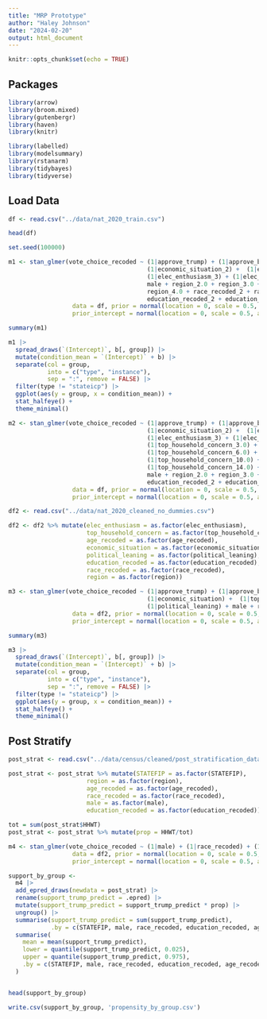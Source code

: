 ```yaml
---
title: "MRP Prototype"
author: "Haley Johnson"
date: "2024-02-20"
output: html_document
---
```


```r
knitr::opts_chunk$set(echo = TRUE)
```

## Packages
```r
library(arrow)
library(broom.mixed)
library(gutenbergr)
library(haven)
library(knitr)

library(labelled)
library(modelsummary)
library(rstanarm)
library(tidybayes)
library(tidyverse)
```

## Load Data

```r
df <- read.csv("../data/nat_2020_train.csv")
```


```r
head(df)
```

```r
set.seed(100000)
```



```r
m1 <- stan_glmer(vote_choice_recoded ~ (1|approve_trump) + (1|approve_biden) + (1|optimistic) + (1|focused_imp_issues) + 
                                       (1|economic_situation_2) +  (1|economic_situation_3) + (1|elec_enthusiasm_2) + 
                                       (1|elec_enthusiasm_3) + (1|elec_enthusiasm_9) + 
                                       male + region_2.0 + region_3.0 + 
                                       region_4.0 + race_recoded_2 + race_recoded_3 + race_recoded_9 + 
                                       education_recoded_2 + education_recoded_3,
                  data = df, prior = normal(location = 0, scale = 0.5, autoscale = TRUE),
                  prior_intercept = normal(location = 0, scale = 0.5, autoscale = TRUE), seed = 853)
```

```r
summary(m1)
```

```r
m1 |>
  spread_draws(`(Intercept)`, b[, group]) |>
  mutate(condition_mean = `(Intercept)` + b) |>
  separate(col = group, 
           into = c("type", "instance"), 
           sep = ":", remove = FALSE) |> 
  filter(type != "stateicp") |> 
  ggplot(aes(y = group, x = condition_mean)) +
  stat_halfeye() +
  theme_minimal()
```



```r
m2 <- stan_glmer(vote_choice_recoded ~ (1|approve_trump) + (1|approve_biden) + (1|optimistic) + (1|focused_imp_issues) + 
                                       (1|economic_situation_2) +  (1|economic_situation_3) + (1|elec_enthusiasm_2) + 
                                       (1|elec_enthusiasm_3) + (1|elec_enthusiasm_9) + (1|top_household_concern_2.0) + 
                                       (1|top_household_concern_3.0) + (1|top_household_concern_4.0) + (1|top_household_concern_5.0) + 
                                       (1|top_household_concern_6.0) + (1|top_household_concern_8.0) + (1|top_household_concern_9.0) + 
                                       (1|top_household_concern_10.0) + (1|top_household_concern_12.0) + (1|top_household_concern_13.0) + 
                                       (1|top_household_concern_14.0) + (1|top_household_concern_15.0) + (1|top_household_concern_16.0) + 
                                       male + region_2.0 + region_3.0 + region_4.0 + race_recoded_2 + race_recoded_3 + 
                                       education_recoded_2 + education_recoded_3, 
                  data = df, prior = normal(location = 0, scale = 0.5, autoscale = TRUE),
                  prior_intercept = normal(location = 0, scale = 0.5, autoscale = TRUE), seed = 853)
```


```r
df2 <- read.csv("../data/nat_2020_cleaned_no_dummies.csv")
```

```r
df2 <- df2 %>% mutate(elec_enthusiasm = as.factor(elec_enthusiasm), 
                      top_household_concern = as.factor(top_household_concern), 
                      age_recoded = as.factor(age_recoded), 
                      economic_situation = as.factor(economic_situation),
                      political_leaning = as.factor(political_leaning),
                      education_recoded = as.factor(education_recoded), 
                      race_recoded = as.factor(race_recoded), 
                      region = as.factor(region))
```



```r
m3 <- stan_glmer(vote_choice_recoded ~ (1|approve_trump) + (1|approve_biden) + (1|optimistic) + (1|focused_imp_issues) + 
                                       (1|economic_situation) +  (1|top_household_concern) + (1|elec_enthusiasm) + 
                                       (1|political_leaning) + male + race_recoded + education_recoded + age_recoded + region,
                  data = df2, prior = normal(location = 0, scale = 0.5, autoscale = TRUE),
                  prior_intercept = normal(location = 0, scale = 0.5, autoscale = TRUE), seed = 853)
```



```r
summary(m3)
```


```r
m3 |>
  spread_draws(`(Intercept)`, b[, group]) |>
  mutate(condition_mean = `(Intercept)` + b) |>
  separate(col = group, 
           into = c("type", "instance"), 
           sep = ":", remove = FALSE) |> 
  filter(type != "stateicp") |> 
  ggplot(aes(y = group, x = condition_mean)) +
  stat_halfeye() +
  theme_minimal()
```

## Post Stratify 

```r
post_strat <- read.csv("../data/census/cleaned/post_stratification_data.csv")

post_strat <- post_strat %>% mutate(STATEFIP = as.factor(STATEFIP), 
                      region = as.factor(region), 
                      age_recoded = as.factor(age_recoded), 
                      race_recoded = as.factor(race_recoded), 
                      male = as.factor(male), 
                      education_recoded = as.factor(education_recoded))
```

```r
tot = sum(post_strat$HHWT)
post_strat <- post_strat %>% mutate(prop = HHWT/tot)
```


```r
m4 <- stan_glmer(vote_choice_recoded ~ (1|male) + (1|race_recoded) + (1|education_recoded) + (1|age_recoded) + (1|region),
                  data = df2, prior = normal(location = 0, scale = 0.5, autoscale = TRUE),
                  prior_intercept = normal(location = 0, scale = 0.5, autoscale = TRUE), seed = 853)
```



```r
support_by_group <-
  m4 |>
  add_epred_draws(newdata = post_strat) |>
  rename(support_trump_predict = .epred) |>
  mutate(support_trump_predict = support_trump_predict * prop) |>
  ungroup() |> 
  summarise(support_trump_predict = sum(support_trump_predict),
            .by = c(STATEFIP, male, race_recoded, education_recoded, age_recoded, .draw)) |>
  summarise(
    mean = mean(support_trump_predict),
    lower = quantile(support_trump_predict, 0.025),
    upper = quantile(support_trump_predict, 0.975),
    .by = c(STATEFIP, male, race_recoded, education_recoded, age_recoded)
  )


head(support_by_group)
```


```r
write.csv(support_by_group, 'propensity_by_group.csv')
```

